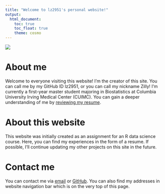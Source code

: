 ```yaml
---
title: "Welcome to lz2951's personal website!"
output: 
  html_document:
    toc: true
    toc_float: true
    theme: cosmo
---
```


<img src="images/IMG_4324.JPG">

# About me

Welcome to everyone visiting this website! I'm the creator of this site. You can call me by my GitHub ID lz2951, or you can call my nickname Zilly! I'm currently a first-year master student majoring in Biostatistics at Columbia University Irving Medical Center (CUIMC). You can gain a deeper understanding of me by [reviewing my resume](Resume.html).

# About this website

This website was initially created as an assignment for an R data science course. Here, you can find my experiences in the form of a resume. If possible, I'll continue updating my other projects on this site in the future.

# Contact me

You can contact me via [email](lz2951@cumc.columbia.edu) or [GitHub](http://github.com/lz2951/). You can also find my addresses in website navigation bar which is on the very top of this page.



